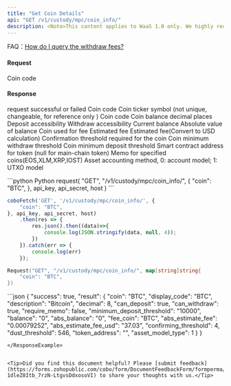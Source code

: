 ```yaml
---
title: "Get Coin Details"
api: "GET /v1/custody/mpc/coin_info/"
description: <Note>This content applies to WaaS 1.0 only. We highly recommend that you upgrade to [WaaS 2.0](/v2/guides/overview/introduction).</Note> This endpoint returns a JSON response with the currency rate and unit for a given coin code. The endpoint requires authentication and takes a 'coin_code' parameter in the GET request.
---
```


<Tip> FAQ：[How do I query the withdraw fees?](/v1/faqs/coin-management#how-do-i-query-the-withdrawal-fees)</Tip>


#### Request
<ParamField query="coin" type="String" required>Coin code</ParamField>

#### Response
<ResponseField name="success" type="bool">request successful or failed</ResponseField>
<ResponseField name="result" type="object">
    <Expandable title="object">
        <ResponseField name="coin" type="String">Coin code</ResponseField>
        <ResponseField name="display_code" type="String">Coin ticker symbol  (not unique, changeable, for reference only )</ResponseField>
        <ResponseField name="description" type="String">Coin code</ResponseField>
        <ResponseField name="decimal" type="Int">Coin balance decimal places</ResponseField>
        <ResponseField name="can_deposit" type="bool">Deposit accessibility</ResponseField>
        <ResponseField name="can_withdraw" type="bool">Withdraw accessibility</ResponseField>
        <ResponseField name="balance" type="String">Current balance</ResponseField>
        <ResponseField name="abs_balance" type="String">Absolute value of balance</ResponseField>
        <ResponseField name="fee_coin" type="String">Coin used for fee</ResponseField>
        <ResponseField name="abs_estimate_fee" type="String">Estimated fee</ResponseField>
        <ResponseField name="abs_estimate_fee_usd" type="String">Estimated fee(Convert to USD calculation) </ResponseField>
        <ResponseField name="confirming_threshold" type="Int">Confirmation threshold required for the coin</ResponseField>
        <ResponseField name="dust_threshold" type="Int">Coin minimum withdraw threshold</ResponseField>
        <ResponseField name="minimum_deposit_threshold" type="String">Coin minimum deposit threshold</ResponseField>
        <ResponseField name="token_address" type="String">Smart contract address for token (null for main-chain token)</ResponseField>
        <ResponseField name="require_memo" type="String">Memo for specified coins(EOS,XLM,XRP,IOST)</ResponseField>
        <ResponseField name="asset_model_type" type="String">Asset accounting method, 0: account model; 1: UTXO model</ResponseField>
    </Expandable>
</ResponseField>

<RequestExample>
```python Python
request(
  "GET",
  "/v1/custody/mpc/coin_info/",
  {
    "coin": "BTC",
  },
  api_key, api_secret, host
)
```

```javascript JavaScript
coboFetch('GET', '/v1/custody/mpc/coin_info/', {
    "coin": "BTC",
}, api_key, api_secret, host)
    .then(res => {
        res.json().then((data)=>{
            console.log(JSON.stringify(data, null, 4));
        })
    }).catch(err => {
        console.log(err)
    });
```

```go Go
Request("GET", "/v1/custody/mpc/coin_info/", map[string]string{
    "coin": "BTC",
})
```

</RequestExample>

<ResponseExample>
```json
{
    "success": true,
    "result": {
        "coin": "BTC",
        "display_code": "BTC",
        "description": "Bitcoin",
        "decimal": 8,
        "can_deposit": true,
        "can_withdraw": true,
        "require_memo": false,
        "minimum_deposit_threshold": "10000",
        "balance": "0",
        "abs_balance": "0",
        "fee_coin": "BTC",
        "abs_estimate_fee": "0.00079252",
        "abs_estimate_fee_usd": "37.03",
        "confirming_threshold": 4,
        "dust_threshold": 546,
        "token_address": "",
        "asset_model_type": 1
    }
}

```
</ResponseExample>


<Tip>Did you find this document helpful? Please [submit feedback](https://forms.zohopublic.com/cobo/form/DocumentFeedbackForm/formperma/QvLOhxJv1_JMsJ-1dleZ8Itb_7rzN-LtgvsDdxosoVI) to share your thoughts with us.</Tip>